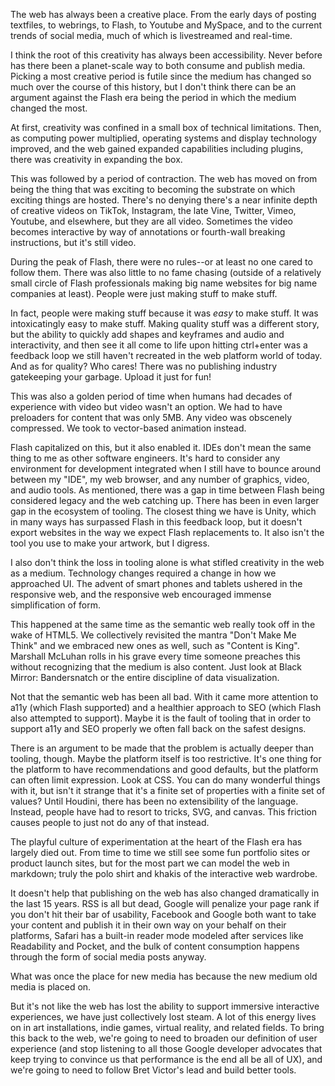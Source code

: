 The web has always been a creative place. From the early days of posting textfiles, to webrings, to Flash, to Youtube and MySpace, and to the current trends of social media, much of which is livestreamed and real-time.

I think the root of this creativity has always been accessibility. Never before has there been a planet-scale way to both consume and publish media. Picking a most creative period is futile since the medium has changed so much over the course of this history, but I don't think there can be an argument against the Flash era being the period in which the medium changed the most.

At first, creativity was confined in a small box of technical limitations. Then, as computing power multiplied, operating systems and display technology improved, and the web gained expanded capabilities including plugins, there was creativity in expanding the box.

This was followed by a period of contraction. The web has moved on from being the thing that was exciting to becoming the substrate on which exciting things are hosted. There's no denying there's a near infinite depth of creative videos on TikTok, Instagram, the late Vine, Twitter, Vimeo, Youtube, and elsewhere, but they are all video. Sometimes the video becomes interactive by way of annotations or fourth-wall breaking instructions, but it's still video.

During the peak of Flash, there were no rules--or at least no one cared to follow them. There was also little to no fame chasing (outside of a relatively small circle of Flash professionals making big name websites for big name companies at least). People were just making stuff to make stuff.

In fact, people were making stuff because it was _easy_ to make stuff. It was intoxicatingly easy to make stuff. Making quality stuff was a different story, but the ability to quickly add shapes and keyframes and audio and interactivity, and then see it all come to life upon hitting ctrl+enter was a feedback loop we still haven't recreated in the web platform world of today. And as for quality? Who cares! There was no publishing industry gatekeeping your garbage. Upload it just for fun!

This was also a golden period of time when humans had decades of experience with video but video wasn't an option. We had to have preloaders for content that was only 5MB. Any video was obscenely compressed. We took to vector-based animation instead.

Flash capitalized on this, but it also enabled it. IDEs don't mean the same thing to me as other software engineers. It's hard to consider any environment for development integrated when I still have to bounce around between my "IDE", my web browser, and any number of graphics, video, and audio tools. As mentioned, there was a gap in time between Flash being considered legacy and the web catching up. There has been in even larger gap in the ecosystem of tooling. The closest thing we have is Unity, which in many ways has surpassed Flash in this feedback loop, but it doesn't export websites in the way we expect Flash replacements to. It also isn't the tool you use to make your artwork, but I digress.

I also don't think the loss in tooling alone is what stifled creativity in the web as a medium. Technology changes required a change in how we approached UI. The advent of smart phones and tablets ushered in the responsive web, and the responsive web encouraged immense simplification of form.

This happened at the same time as the semantic web really took off in the wake of HTML5. We collectively revisited the mantra "Don't Make Me Think" and we embraced new ones as well, such as "Content is King". Marshall McLuhan rolls in his grave every time someone preaches this without recognizing that the medium is also content. Just look at Black Mirror: Bandersnatch or the entire discipline of data visualization.

Not that the semantic web has been all bad. With it came more attention to a11y (which Flash supported) and a healthier approach to SEO (which Flash also attempted to support). Maybe it is the fault of tooling that in order to support a11y and SEO properly we often fall back on the safest designs.

There is an argument to be made that the problem is actually deeper than tooling, though. Maybe the platform itself is too restrictive. It's one thing for the platform to have recommendations and good defaults, but the platform can often limit expression. Look at CSS. You can do many wonderful things with it, but isn't it strange that it's a finite set of properties with a finite set of values? Until Houdini, there has been no extensibility of the language. Instead, people have had to resort to tricks, SVG, and canvas. This friction causes people to just not do any of that instead.

The playful culture of experimentation at the heart of the Flash era has largely died out. From time to time we still see some fun portfolio sites or product launch sites, but for the most part we can model the web in markdown; truly the polo shirt and khakis of the interactive web wardrobe.

It doesn't help that publishing on the web has also changed dramatically in the last 15 years. RSS is all but dead, Google will penalize your page rank if you don't hit their bar of usability, Facebook and Google both want to take your content and publish it in their own way on your behalf on their platforms, Safari has a built-in reader mode modeled after services like Readability and Pocket, and the bulk of content consumption happens through the form of social media posts anyway.

What was once the place for new media has because the new medium old media is placed on.

But it's not like the web has lost the ability to support immersive interactive experiences, we have just collectively lost steam. A lot of this energy lives on in art installations, indie games, virtual reality, and related fields. To bring this back to the web, we're going to need to broaden our definition of user experience (and stop listening to all those Google developer advocates that keep trying to convince us that performance is the end all be all of UX), and we're going to need to follow Bret Victor's lead and build better tools.
